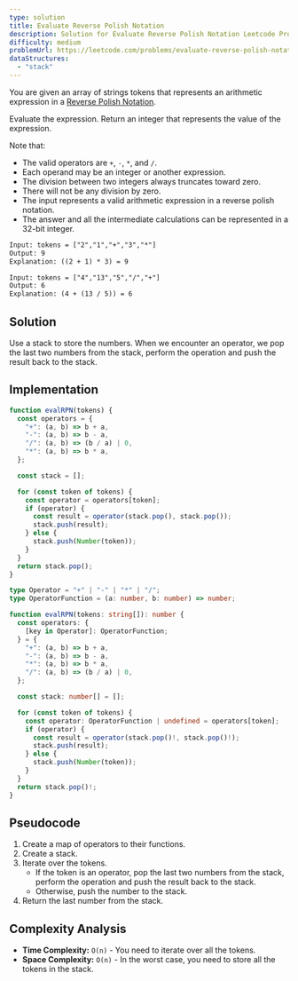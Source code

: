 ```yaml
---
type: solution
title: Evaluate Reverse Polish Notation
description: Solution for Evaluate Reverse Polish Notation Leetcode Problem
difficulty: medium
problemUrl: https://leetcode.com/problems/evaluate-reverse-polish-notation/
dataStructures:
  - "stack"
---
```



You are given an array of strings tokens that represents an arithmetic expression in a [Reverse Polish Notation](https://en.wikipedia.org/wiki/Reverse_Polish_notation).

Evaluate the expression. Return an integer that represents the value of the expression.

Note that:

- The valid operators are `+`, `-`, `*`, and `/`.
- Each operand may be an integer or another expression.
- The division between two integers always truncates toward zero.
- There will not be any division by zero.
- The input represents a valid arithmetic expression in a reverse polish notation.
- The answer and all the intermediate calculations can be represented in a 32-bit integer.

```txt
Input: tokens = ["2","1","+","3","*"]
Output: 9
Explanation: ((2 + 1) * 3) = 9

Input: tokens = ["4","13","5","/","+"]
Output: 6
Explanation: (4 + (13 / 5)) = 6
```

## Solution

Use a stack to store the numbers. When we encounter an operator, we pop the last two numbers from the stack, perform the operation and push the result back to the stack.

## Implementation

<Tabs>
  <TabItem label="js">

```js
function evalRPN(tokens) {
  const operators = {
    "+": (a, b) => b + a,
    "-": (a, b) => b - a,
    "/": (a, b) => (b / a) | 0,
    "*": (a, b) => b * a,
  };

  const stack = [];

  for (const token of tokens) {
    const operator = operators[token];
    if (operator) {
      const result = operator(stack.pop(), stack.pop());
      stack.push(result);
    } else {
      stack.push(Number(token));
    }
  }
  return stack.pop();
}
```

  </TabItem>
  <TabItem label="ts">

```ts
type Operator = "+" | "-" | "*" | "/";
type OperatorFunction = (a: number, b: number) => number;

function evalRPN(tokens: string[]): number {
  const operators: {
    [key in Operator]: OperatorFunction;
  } = {
    "+": (a, b) => b + a,
    "-": (a, b) => b - a,
    "*": (a, b) => b * a,
    "/": (a, b) => (b / a) | 0,
  };

  const stack: number[] = [];

  for (const token of tokens) {
    const operator: OperatorFunction | undefined = operators[token];
    if (operator) {
      const result = operator(stack.pop()!, stack.pop()!);
      stack.push(result);
    } else {
      stack.push(Number(token));
    }
  }
  return stack.pop()!;
}
```

  </TabItem>
</Tabs>

## Pseudocode

1. Create a map of operators to their functions.
2. Create a stack.
3. Iterate over the tokens.
   - If the token is an operator, pop the last two numbers from the stack, perform the operation and push the result back to the stack.
   - Otherwise, push the number to the stack.
4. Return the last number from the stack.

## Complexity Analysis

- **Time Complexity:** `O(n)` - You need to iterate over all the tokens.
- **Space Complexity:** `O(n)` - In the worst case, you need to store all the tokens in the stack.
